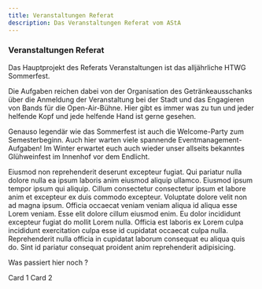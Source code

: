 ```yaml
---
title: Veranstaltungen Referat
description: Das Veranstaltungen Referat vom AStA
---
```


### Veranstaltungen Referat

Das Hauptprojekt des Referats Veranstaltungen ist das alljährliche HTWG Sommerfest.

Die Aufgaben reichen dabei von der Organisation des Getränkeausschanks über die Anmeldung der Veranstaltung bei der Stadt und das Engagieren von Bands für die Open-Air-Bühne. Hier gibt es immer was zu tun und jeder helfende Kopf und jede helfende Hand ist gerne gesehen.

Genauso legendär wie das Sommerfest ist auch die Welcome-Party zum Semesterbeginn. Auch hier warten viele spannende Eventmanagement-Aufgaben! Im Winter erwartet euch auch wieder unser allseits bekanntes Glühweinfest im Innenhof vor dem Endlicht.



<Tabs>
  <TabItem label="Stars" icon="star">
   Eiusmod non reprehenderit deserunt excepteur fugiat. Qui pariatur nulla dolore nulla ea ipsum laboris anim eiusmod aliquip ullamco. Eiusmod ipsum tempor ipsum qui aliquip. Cillum consectetur consectetur ipsum et labore anim et excepteur ex duis commodo excepteur. Voluptate dolore velit non ad magna ipsum. Officia occaecat veniam veniam aliqua id aliqua esse Lorem veniam. Esse elit dolore cillum eiusmod enim.
  </TabItem>
  <TabItem label="Moons" icon="moon">
    Eu dolor incididunt excepteur fugiat do mollit Lorem nulla. Officia est laboris ex Lorem culpa incididunt exercitation culpa esse id cupidatat occaecat culpa nulla. Reprehenderit nulla officia in cupidatat laborum consequat eu aliqua quis do. Sint id pariatur consequat proident anim reprehenderit adipisicing.
  </TabItem>
</Tabs>


<Card title="Check this out">Was passiert hier noch ?</Card>

<CardGrid>
  <Card title="Stars" icon="star">
    Card 1
  </Card>
  <Card title="Moons" icon="moon">
    Card 2
  </Card>
</CardGrid>

